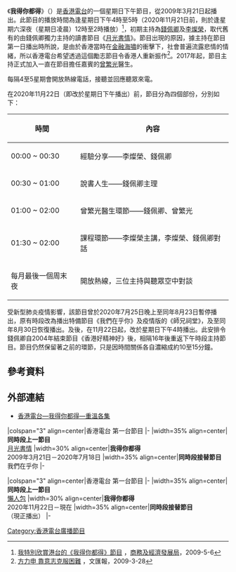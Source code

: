 《'''我得你都得'''》（{{lang-en|Yes We Can}}）是[[香港電台|香港電台]]的一個星期日下午節目，從2009年3月21日起播出。此節目的播放時間為逢星期日下午4時至5時（2020年11月21日前，則於逢星期六深夜（星期日凌晨）12時至2時播放）<ref>[http://www.info.gov.hk/gia/general/200905/06/P200905060247.htm 我特別欣賞港台的《我得你都得》節目] {{Wayback|url=http://www.info.gov.hk/gia/general/200905/06/P200905060247.htm |date=20190902110423 }}，[[商務及經濟發展局|商務及經濟發展局]]，2009-5-6</ref>，初期主持為[[錢佩卿|錢佩卿]]及[[李燦榮|李燦榮]]，取代舊有的由錢佩卿獨力主持的讀書節目《[[月光書情|月光書情]]》。節目出現的原因，據主持在節目第一日播出時所說，是由於香港當時在[[金融海嘯|金融海嘯]]的衝擊下，社會普遍流露悲情的情緒，所以香港電台希望透過這個勵志節目令香港人重新振作<ref>[http://paper.wenweipo.com/2009/03/28/EN0903280031.htm 方力申 靠意志克服困難] {{Wayback|url=http://paper.wenweipo.com/2009/03/28/EN0903280031.htm |date=20100315042309 }}，文匯報，2009-3-28</ref>。2017年起，節目主持正式加入一直在節目擔任嘉賓的[[曾繁光|曾繁光]]醫生。

每隔4至5星期會開放熱線電話，接聽並回應聽眾來電。 

在2020年11月22日（即改於星期日下午播出）前，節目分為四個部份，分別如下：
{| class="wikitable"
! 時間 || 內容
|-
| 00:00 ~ 00:30 || 經驗分享——李燦榮、錢佩卿
|-
| 00:30 ~ 01:00 || 說書人生——錢佩卿主理
|-
| 01:00 ~ 02:00 || 曾繁光醫生環節——錢佩卿、曾繁光
|-
| 01:30 ~ 02:00 || 課程環節——李燦榮主講，李燦榮、錢佩卿對話
|-
|每月最後一個周末夜|| 開放熱線，三位主持與聽眾空中對談
|}

受新型肺炎疫情影響，該節目曾於2020年7月25日晚上至同年8月23日暫停播出，原有時段改為播出特備節目《我們在乎你》及疫情版的《師兄祠堂》，及至同年8月30日恢復播出。及後，在11月22日起，改於星期日下午4時播出。此安排令錢佩卿自2004年結束節目《香港好精神好》後，相隔16年後重返下午時段主持節目。節目仍然保留著之前的環節，只是因時間關係各自濃縮成約10至15分鐘。

==參考資料==
<references />

==外部連結==
*[http://programme.rthk.org.hk/channel/radio/programme.php?name=YesWeCan&p=4467&m=archive&page=1&item=100 香港電台—我得你都得—重溫各集] {{Wayback|url=http://programme.rthk.org.hk/channel/radio/programme.php?name=YesWeCan&p=4467&m=archive&page=1&item=100 |date=20160411093331 }}

{{start box}}
|colspan="3" align=center|香港電台 第一台節目
|-
|width=35% align=center|'''同時段上一節目'''<br />[[月光書情|月光書情]]
|width=30% align=center|'''我得你都得'''<br />2009年3月21日－2020年7月18日 
|width=35% align=center|'''同時段接替節目'''<br />我們在乎你
|-
{{end box}}

{{start box}}
|colspan="3" align=center|香港電台 第一台節目
|-
|width=35% align=center|'''同時段上一節目'''<br />[[懶人包（電台節目）|懶人包]]
|width=30% align=center|'''我得你都得'''<br />2020年11月22日－現在
|width=35% align=center|'''同時段接替節目'''<br />（現正播出）
|-
{{end box}}

{{start box}}
{{Prog-before|[[一起走過|一起走過]](星期六)}}
{{s-title|[[香港電台|香港電台第一-{台}-節目]]|逢星期六深夜（星期日凌晨）12時至凌晨2時}}
{{Prog-after|[[周末午夜場|周末午夜場]](星期日凌晨)}}
{{end box}}

{{start box}}
{{Prog-before|[[管理新思維|管理新思維]]}}
{{s-title|[[香港電台|香港電台第一-{台}-節目]]|逢星期日下午4時至5時}}
{{Prog-after|[[城市論壇|城市論壇]]}}
{{end box}}

[[Category:香港電台廣播節目|Category:香港電台廣播節目]]